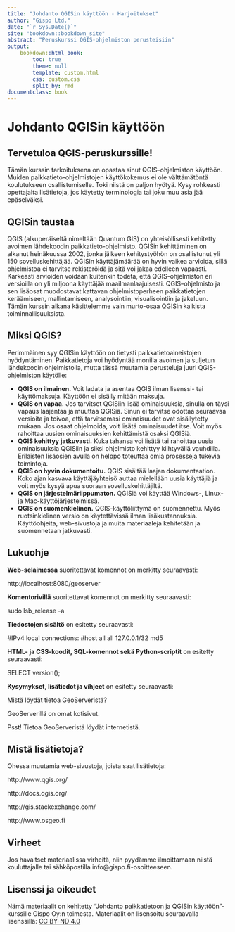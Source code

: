 ```yaml
---
title: "Johdanto QGISin käyttöön - Harjoitukset"
author: "Gispo Ltd."   
date: "`r Sys.Date()`"
site: "bookdown::bookdown_site"
abstract: "Peruskurssi QGIS-ohjelmiston perusteisiin"
output:
    bookdown::html_book:
        toc: true
        theme: null
        template: custom.html
        css: custom.css
        split_by: rmd       
documentclass: book
---
```






<!-- Harjoitukset -->
# Johdanto QGISin käyttöön

## Tervetuloa QGIS-peruskurssille!
Tämän kurssin tarkoituksena on opastaa sinut QGIS–ohjelmiston käyttöön. Muiden paikkatieto-ohjelmistojen käyttökokemus ei ole välttämätöntä koulutukseen osallistumisel­le. Toki niistä on paljon hyötyä. Kysy rohkeasti opettajalta lisätietoja, jos käytetty terminologia tai joku muu asia jää epäselväksi.

## QGISin taustaa
QGIS (alkuperäiseltä nimeltään Quantum GIS) on yhteisöllisesti kehitetty avoimen lähdekoodin paikkatieto-ohjelmisto. QGISin kehittäminen on alkanut heinäkuussa 2002, jonka jälkeen kehitystyöhön on osallistunut yli 150 sovelluskehittäjää. QGISin käyttäjämäärää on hyvin vaikea arvioida, sillä ohjelmistoa ei tarvitse rekisteröidä ja sitä voi jakaa edelleen vapaasti. Karkeasti arvioiden voidaan kuitenkin todeta, että QGIS-ohjelmiston eri versioilla on yli miljoona käyttäjää maailmanlaajuisesti.
QGIS–ohjelmisto ja sen lisäosat muodostavat kattavan ohjelmistoperheen paikkatietojen keräämiseen, mallintamiseen, analysointiin, visualisointiin ja jakeluun. Tämän kurssin aikana käsittelemme vain murto-osaa QGISin kaikista toiminnallisuuksista.

## Miksi QGIS?
Perimmäinen syy QGISin käyttöön on tietysti paikkatietoaineistojen hyödyntäminen. Paikkatietoja voi hyödyntää monilla avoimen ja suljetun lähdekoodin ohjelmistolla, mutta tässä muutamia perusteluja juuri QGIS-ohjelmiston käytölle:

* **QGIS on ilmainen.** Voit ladata ja asentaa QGIS ilman lisenssi- tai käyttömaksuja. Käyttöön ei sisälly mitään maksuja.
* **QGIS on vapaa.** Jos tarvitset QGISiin lisää ominaisuuksia, sinulla on täysi vapaus laajentaa ja muuttaa QGISiä. Sinun ei tarvitse odottaa seuraavaa versioita ja toivoa, että tarvitsemasi ominaisuudet ovat sisällytetty mukaan. Jos osaat ohjelmoida, voit lisätä ominaisuudet itse. Voit myös rahoittaa uusien ominaisuuksien kehittämistä osaksi QGISiä.
* **QGIS kehittyy jatkuvasti.** Kuka tahansa voi lisätä tai rahoittaa uusia ominaisuuksia QGISiin ja siksi ohjelmisto kehittyy kiihtyvällä vauhdilla. Erilaisten lisäosien avulla on helppo toteuttaa omia prosesseja tukevia toimintoja.
* **QGIS on hyvin dokumentoitu.** QGIS sisältää laajan dokumentaation. Koko ajan kasvava käyttäjäyhteisö auttaa mielellään uusia käyttäjiä ja voit myös kysyä apua suoraan sovelluskehittäjiltä.
* **QGIS on järjestelmäriippumaton.** QGISiä voi käyttää Windows-, Linux- ja Mac-käyttöjärjestelmissä.
* **QGIS on suomenkielinen.** QGIS-käyttöliittymä on suomennettu. Myös ruotsinkielinen versio on käytettävissä ilman lisäkustannuksia. Käyttöohjeita, web-sivustoja ja muita materiaaleja kehitetään ja suomennetaan jatkuvasti.

## Lukuohje

**Web-selaimessa** suoritettavat komennot on merkitty seuraavasti:

:::{.note-box}
http://localhost:8080/geoserver
:::

**Komentorivillä** suoritettavat komennot on merkitty seuraavasti:

:::{.commandline-box}
sudo lsb_release -a
:::

**Tiedostojen sisältö** on esitetty seuraavasti:

:::{.file-content-box}
#IPv4 local connections:
#host all all 127.0.0.1/32 md5
:::

**HTML- ja CSS-koodit, SQL-komennot sekä Python-scriptit** on esitetty seuraavasti:

:::{.code-box}
SELECT version();
:::

**Kysymykset, lisätiedot ja vihjeet**  on esitetty seuraavasti:

:::{.hint-box}
Mistä löydät tietoa GeoServeristä? 

GeoServerillä on omat kotisivut.

Psst! Tietoa GeoServeristä löydät internetistä.
:::



## Mistä lisätietoja?


Ohessa muutamia web-sivustoja, joista saat lisätietoja:

:::{.note-box} 
http://www.qgis.org/ 
:::
:::{.note-box}
http://docs.qgis.org/ 
:::
:::{.note-box}
http://gis.stackexchange.com/            
:::
:::{.note-box}
http://www.osgeo.fi
:::


## Virheet

Jos havaitset materiaalissa virheitä, niin pyydämme ilmoittamaan niistä kouluttajalle tai sähköpostilla info@gispo.fi-osoitteeseen.

## Lisenssi ja oikeudet

Nämä materiaalit on kehitetty "Johdanto paikkatietoon ja QGISin käyttöön"-kurssille Gispo Oy:n toimesta. Materiaalit on lisensoitu
seuraavalla lisenssillä: [CC BY-ND 4.0](https://creativecommons.org/licenses/by-nd/4.0/) 

<!--
License and permissions
These materials are developed for the Introduction to QGIS course by Gispo Ltd.
The materials are licensed under [CC BY-ND 4.0](https://creativecommons.org/licenses/by-nd/4.0/) license.
-->